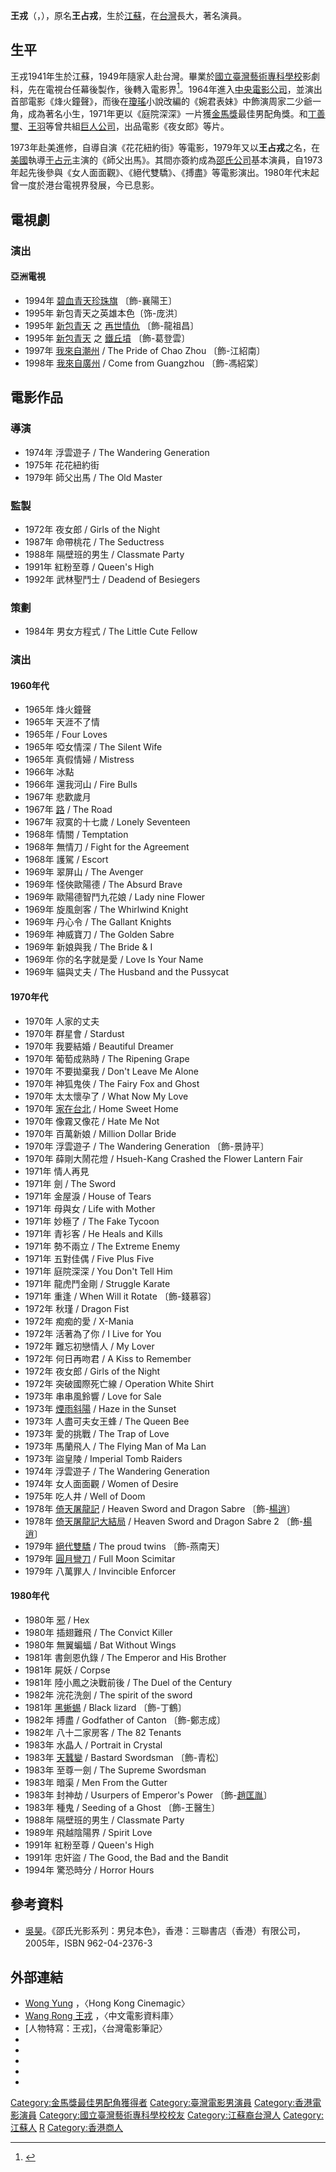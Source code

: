 {{Otheruses|subject=[[台灣|台灣]]演員王戎|other=其他同名人物|王戎 (消歧义)}}
{{blpsources|time=2020-12-01}}
{{藝人
|姓名 = 王戎
|類型 = 男演員
|圖片 = Replace this image male.svg
|圖片尺寸 = 
|圖片簡介 = 
|本名 = 王占戎
|外文名 = 
|外文 =  
|羅馬拼音 = Wang Rong
|英文名 = 
|暱稱 = 
|其他藝名 = 
|國籍 = 
|職業 = 演員、導演、監製
|籍貫 = [[江蘇|江蘇]]
|出生日期 = {{birth_date_and _age|1941|1|2}}
|出生地點 = {{CHN-ROC}}[[江蘇|江蘇]]
|逝世日期 = 
|逝世地點 = 
|配偶 = 
|兒女 = 王星、四個兒子
|父母 = 父：王振堯
|代表作 = 
|活躍年代 = 
|教育程度 = [[國立臺灣藝術專科學校|國立臺灣藝術專科學校]]影劇科
|awards ='''[[金馬獎|金馬獎]]最佳男配角''' <br> 1971年 《庭院深深》 
|IMDb = 0939429
}}

'''王戎'''（{{lang|en|Wang Rong}}，{{bd|1941年|12月6日|catIdx=W}}），原名'''王占戎'''，生於[[江蘇|江蘇]]，在[[台灣|台灣]]長大，著名演員。

== 生平 ==
王戎1941年生於江蘇，1949年隨家人赴台灣。畢業於[[國立臺灣藝術專科學校|國立臺灣藝術專科學校]]影劇科，先在電視台任幕後製作，後轉入電影界<ref>{{cite news|title=千面小生──王戎|url=http://www.taiwan-panorama.com/show_issue.php?search=1&id=2008129712117c.txt&cur_page=1&table=0&keyword=%E6%BC%94%E5%93%A1&type=&height=&scope=&order=&lstPage=9&num=|author=張夢瑞|newspaper=[[台灣光華雜誌|台灣光華雜誌]]|accessdate=2014-03-12|date=2008-12|archiveurl=https://archive.today/20140520054118/http://www.taiwan-panorama.com/tw/show_issue.php?search=1&id=2008129712117c.txt&cur_page=1&table=0&keyword=%E6%BC%94%E5%93%A1&type=&height=&scope=&order=&lstPage=9&num=|archivedate=2014-05-20|deadurl=yes}}</ref>。1964年進入[[中央電影公司|中央電影公司]]，並演出首部電影《烽火鐘聲》，而後在[[瓊瑤|瓊瑤]]小說改編的《婉君表妹》中飾演周家二少爺一角，成為著名小生，1971年更以《庭院深深》一片獲[[金馬獎|金馬獎]]最佳男配角獎。和[[丁善璽|丁善璽]]、[[王羽|王羽]]等曾共組[[巨人公司|巨人公司]]，出品電影《夜女郎》等片。

1973年赴美進修，自導自演《花花紐約街》等電影，1979年又以'''王占戎'''之名，在[[美國|美國]]執導[[于占元|于占元]]主演的《師父出馬》。其間亦簽約成為[[邵氏公司|邵氏公司]]基本演員，自1973年起先後參與《女人面面觀》、《絕代雙驕》、《搏盡》等電影演出。1980年代末起曾一度於港台電視界發展，今已息影。

== 電視劇 ==
=== 演出 ===
==== 亞洲電視 ====
*1994年 [[碧血青天珍珠旗|碧血青天珍珠旗]] 〔飾-襄陽王〕
*1995年 新包青天之英雄本色〔饰-庞洪〕
*1995年 [[新包青天|新包青天]] 之 [[再世情仇|再世情仇]] 〔飾-龍祖昌〕
*1995年 [[新包青天|新包青天]] 之 [[鐵丘墳|鐵丘墳]] 〔飾-葛登雲〕
*1997年 [[我來自潮州|我來自潮州]] / The Pride of Chao Zhou 〔飾-江紹南〕
*1998年 [[我來自廣州|我來自廣州]] / Come from Guangzhou 〔飾-馮紹棠〕

== 電影作品 ==
=== 導演 ===
*1974年 浮雲遊子 / The Wandering Generation
*1975年 花花紐約街
*1979年 師父出馬 / The Old Master 

=== 監製 ===
*1972年 夜女郎 / Girls of the Night 
*1987年 命帶桃花 / The Seductress
*1988年 隔壁班的男生 / Classmate Party   
*1991年 紅粉至尊 / Queen's High 
*1992年 武林聖鬥士 / Deadend of Besiegers

=== 策劃 ===
*1984年 男女方程式 / The Little Cute Fellow
 
=== 演出 ===
==== 1960年代 ====
*1965年 烽火鐘聲
*1965年 天涯不了情 
*1965年 {{le|婉君表妹|Four Loves}} / Four Loves
*1965年 啞女情深 / The Silent Wife 
*1965年 真假情婦 / Mistress   
*1966年 冰點
*1966年 還我河山 / Fire Bulls 
*1967年 悲歡歲月
*1967年 [[路_(電影)|路]] / The Road 
*1967年 寂寞的十七歲 / Lonely Seventeen
*1968年 情關 / Temptation 
*1968年 無情刀 / Fight for the Agreement 
*1968年 護駕 / Escort
*1969年 翠屏山 / The Avenger 
*1969年 怪俠歐陽德 / The Absurd Brave 
*1969年 歐陽德智鬥九花娘 / Lady nine Flower 
*1969年 旋風劍客 / The Whirlwind Knight
*1969年 丹心令 / The Gallant Knights
*1969年 神威寶刀 / The Golden Sabre 
*1969年 新娘與我 / The Bride & I
*1969年 你的名字就是愛 / Love Is Your Name 
*1969年 貓與丈夫 / The Husband and the Pussycat

==== 1970年代 ====
*1970年 人家的丈夫
*1970年 群星會 / Stardust
*1970年 我要結婚 / Beautiful Dreamer
*1970年 葡萄成熟時 / The Ripening Grape
*1970年 不要拋棄我 / Don't Leave Me Alone
*1970年 神狐鬼俠 / The Fairy Fox and Ghost  
*1970年 太太懷孕了 / What Now My Love  
*1970年 [[家在台北|家在台北]] / Home Sweet Home 
*1970年 像霧又像花 / Hate Me Not    
*1970年 百萬新娘 / Million Dollar Bride 
*1970年 浮雲遊子 / The Wandering Generation 〔飾-景詩平〕
*1970年 薛剛大鬧花燈 / Hsueh-Kang Crashed the Flower Lantern Fair 
*1971年 情人再見 
*1971年 劍 / The Sword 
*1971年 金屋淚 / House of Tears 
*1971年 母與女 / Life with Mother
*1971年 妙極了 / The Fake Tycoon 
*1971年 青衫客 / He Heals and Kills 
*1971年 勢不兩立 / The Extreme Enemy
*1971年 五對佳偶 / Five Plus Five
*1971年 庭院深深 / You Don't Tell Him 
*1971年 龍虎鬥金剛 / Struggle Karate   
*1971年 重逢 / When Will it Rotate 〔飾-錢慕容〕
*1972年 秋瑾 / Dragon Fist 
*1972年 痴痴的愛 / X-Mania
*1972年 活著為了你 / I Live for You
*1972年 難忘初戀情人 / My Lover 
*1972年 何日再吻君 / A Kiss to Remember
*1972年 夜女郎 / Girls of the Night
*1972年 突破國際死亡線 / Operation White Shirt
*1973年 串串風鈴響 / Love for Sale
*1973年 [[煙雨斜陽|煙雨斜陽]] / Haze in the Sunset
*1973年 人盡可夫女王蜂 / The Queen Bee
*1973年 愛的挑戰 / The Trap of Love
*1973年 馬蘭飛人 / The Flying Man of Ma Lan 
*1973年 盜皇陵 / Imperial Tomb Raiders 
*1974年 浮雲遊子 / The Wandering Generation 
*1974年 女人面面觀 / Women of Desire
*1975年 吃人井 / Well of Doom
*1978年 [[倚天屠龍記_(1978年電影)|倚天屠龍記]] / Heaven Sword and Dragon Sabre 〔飾-[[楊逍|楊逍]]〕
*1978年 [[倚天屠龍記大結局|倚天屠龍記大結局]] / Heaven Sword and Dragon Sabre 2 〔飾-[[楊逍|楊逍]]〕
*1979年 [[絕代雙驕_(消歧義)|絕代雙驕]] / The proud twins 〔飾-燕南天〕
*1979年 [[圓月彎刀_(電影)|圓月彎刀]] / Full Moon Scimitar
*1979年 八萬罪人 / Invincible Enforcer 

==== 1980年代 ====
*1980年 [[邪|邪]] / Hex
*1980年 插翅難飛 / The Convict Killer 
*1980年 無翼蝙蝠 / Bat Without Wings 
*1981年 書劍恩仇錄 / The Emperor and His Brother 
*1981年 屍妖 / Corpse
*1981年 陸小鳳之決戰前後 / The Duel of the Century
*1982年 浣花洗劍 / The spirit of the sword
*1981年 [[黑蜥蜴_(1981年電影)|黑蜥蜴]] / Black lizard 〔飾-丁鶴〕
*1982年 搏盡 / Godfather of Canton 〔飾-鄭志成〕
*1982年 八十二家房客 / The 82 Tenants
*1983年 水晶人 / Portrait in Crystal 
*1983年 [[天蠶變_(電影)|天蠶變]] / Bastard Swordsman 〔飾-青松〕
*1983年 至尊一劍 / The Supreme Swordsman 
*1983年 暗渠 / Men From the Gutter 
*1983年 封神劫 / Usurpers of Emperor's Power 〔飾-[[趙匡胤|趙匡胤]]〕
*1983年 種鬼 / Seeding of a Ghost 〔飾-王醫生〕
*1988年 隔壁班的男生 / Classmate Party  
*1989年 飛越陰陽界 / Spirit Love
*1991年 紅粉至尊 / Queen's High 
*1991年 忠奸盜 / The Good, the Bad and the Bandit 
*1994年 驚恐時分 / Horror Hours 

== 參考資料 ==
<references/>
*[[吳昊_(香港)|吳昊]]。《邵氏光影系列：男兒本色》，香港：三聯書店（香港）有限公司，2005年，ISBN 962-04-2376-3

== 外部連結 ==
*[http://www.hkcinemagic.com/en/people.asp?id=2856 Wong Yung] {{Wayback|url=http://www.hkcinemagic.com/en/people.asp?id=2856 |date=20110207154525 }}，〈Hong Kong Cinemagic〉 
*[http://www.dianying.com/ft/person/WangRong Wang Rong 王戎] {{Wayback|url=http://www.dianying.com/ft/person/WangRong |date=20080725213721 }}，〈中文電影資料庫〉
*[人物特寫：王戎]，〈台灣電影筆記〉
* {{imdb name|0939429|王戎}}{{en}}
* {{Amg name|129830|王戎}}
* {{hkmdb name|3667|王戎}}
* {{hkmdb name|4436|王戎}}
* {{Douban people|title=王戎}}

{{金馬獎最佳男配角|第9屆}}
{{DEFAULTSORT:Wang王}}
[[Category:金馬獎最佳男配角獲得者|Category:金馬獎最佳男配角獲得者]]
[[Category:臺灣電影男演員|Category:臺灣電影男演員]]
[[Category:香港電影演員|Category:香港電影演員]]
[[Category:國立臺灣藝術專科學校校友|Category:國立臺灣藝術專科學校校友]]
[[Category:江蘇裔台灣人|Category:江蘇裔台灣人]]
[[Category:江蘇人|Category:江蘇人]]
[[Category:王姓|R]]
[[Category:香港商人|Category:香港商人]]